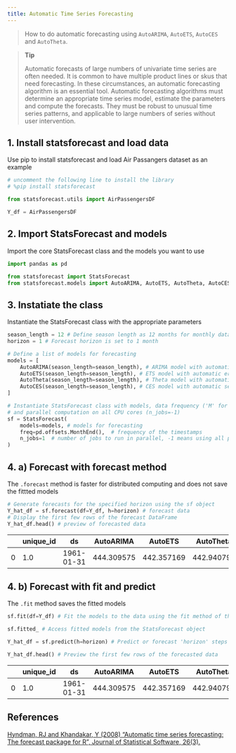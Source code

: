 ```yaml
---
title: Automatic Time Series Forecasting
---
```


> How to do automatic forecasting using `AutoARIMA`, `AutoETS`,
> `AutoCES` and `AutoTheta`.

> **Tip**
>
> Automatic forecasts of large numbers of univariate time series are
> often needed. It is common to have multiple product lines or skus that
> need forecasting. In these circumstances, an automatic forecasting
> algorithm is an essential tool. Automatic forecasting algorithms must
> determine an appropriate time series model, estimate the parameters
> and compute the forecasts. They must be robust to unusual time series
> patterns, and applicable to large numbers of series without user
> intervention.

## 1. Install statsforecast and load data

Use pip to install statsforecast and load Air Passangers dataset as an
example

```python
# uncomment the following line to install the library
# %pip install statsforecast
```


```python
from statsforecast.utils import AirPassengersDF
```


```python
Y_df = AirPassengersDF
```

## 2. Import StatsForecast and models

Import the core StatsForecast class and the models you want to use

```python
import pandas as pd

from statsforecast import StatsForecast
from statsforecast.models import AutoARIMA, AutoETS, AutoTheta, AutoCES
```

## 3. Instatiate the class

Instantiate the StatsForecast class with the appropriate parameters

```python
season_length = 12 # Define season length as 12 months for monthly data
horizon = 1 # Forecast horizon is set to 1 month

# Define a list of models for forecasting
models = [
    AutoARIMA(season_length=season_length), # ARIMA model with automatic order selection and seasonal component
    AutoETS(season_length=season_length), # ETS model with automatic error, trend, and seasonal component
    AutoTheta(season_length=season_length), # Theta model with automatic seasonality detection
    AutoCES(season_length=season_length), # CES model with automatic seasonality detection
]

# Instantiate StatsForecast class with models, data frequency ('M' for monthly),
# and parallel computation on all CPU cores (n_jobs=-1)
sf = StatsForecast(
    models=models, # models for forecasting
    freq=pd.offsets.MonthEnd(),  # frequency of the timestamps
    n_jobs=1  # number of jobs to run in parallel, -1 means using all processors
)
```

## 4. a) Forecast with forecast method

The `.forecast` method is faster for distributed computing and does not
save the fittted models

```python
# Generate forecasts for the specified horizon using the sf object
Y_hat_df = sf.forecast(df=Y_df, h=horizon) # forecast data
# Display the first few rows of the forecast DataFrame
Y_hat_df.head() # preview of forecasted data
```

|     | unique_id | ds         | AutoARIMA  | AutoETS    | AutoTheta  | CES       |
|-----|-----------|------------|------------|------------|------------|-----------|
| 0   | 1.0       | 1961-01-31 | 444.309575 | 442.357169 | 442.940797 | 453.03418 |

## 4. b) Forecast with fit and predict

The `.fit` method saves the fitted models

```python
sf.fit(df=Y_df) # Fit the models to the data using the fit method of the StatsForecast object

sf.fitted_ # Access fitted models from the StatsForecast object

Y_hat_df = sf.predict(h=horizon) # Predict or forecast 'horizon' steps ahead using the predict method

Y_hat_df.head() # Preview the first few rows of the forecasted data
```

|     | unique_id | ds         | AutoARIMA  | AutoETS    | AutoTheta  | CES       |
|-----|-----------|------------|------------|------------|------------|-----------|
| 0   | 1.0       | 1961-01-31 | 444.309575 | 442.357169 | 442.940797 | 453.03418 |

## References

[Hyndman, RJ and Khandakar, Y (2008) “Automatic time series forecasting:
The forecast package for R”, Journal of Statistical Software,
26(3).](https://www.jstatsoft.org/article/view/v027i03)

